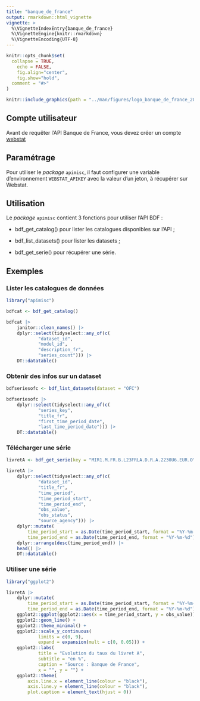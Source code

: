 ```yaml
---
title: "banque_de_france"
output: rmarkdown::html_vignette
vignette: >
  %\VignetteIndexEntry{banque_de_france}
  %\VignetteEngine{knitr::rmarkdown}
  %\VignetteEncoding{UTF-8}
---
```


```r
knitr::opts_chunk$set(
  collapse = TRUE,
	echo = FALSE,
	fig.align="center",
	fig.show="hold",
  comment = "#>"
)
```

```r
knitr::include_graphics(path = "../man/figures/logo_banque_de_france_2022.png")
```

## Compte utilisateur

Avant de requêter l'API Banque de France, vous devez créer un compte
[webstat](https://webstat.banque-france.fr/fr/pages/guide-migration-api/){target="_blank"}

## Paramétrage

Pour utiliser le *package* `apimisc`, il faut configurer une variable d'environnement `WEBSTAT_APIKEY` avec la valeur d'un jeton, à récupérer sur Webstat.

## Utilisation

Le *package* `apimisc` contient 3 fonctions pour utiliser l'API BDF :

+ bdf_get_catalog() pour lister les catalogues disponibles sur l'API ;

+ bdf_list_datasets() pour lister les datasets ;

+ bdf_get_serie() pour récupérer une série.

## Exemples

### Lister les catalogues de données
```r
library("apimisc")

bdfcat <- bdf_get_catalog()

bdfcat |> 
	janitor::clean_names() |> 
	dplyr::select(tidyselect::any_of(c(
			"dataset_id",
			"model_id",
			"description_fr",
			"series_count"))) |> 
	DT::datatable()
```

### Obtenir des infos sur un dataset

```r
bdfseriesofc <- bdf_list_datasets(dataset = "OFC")

bdfseriesofc |> 
	dplyr::select(tidyselect::any_of(c(
			"series_key",
			"title_fr",
			"first_time_period_date",
			"last_time_period_date"))) |> 
	DT::datatable()
```

### Télécharger une série

```r
livretA <- bdf_get_serie(key = "MIR1.M.FR.B.L23FRLA.D.R.A.2230U6.EUR.O")

livretA |> 
	dplyr::select(tidyselect::any_of(c(
			"dataset_id",
			"title_fr",
			"time_period",
			"time_period_start",
			"time_period_end",
			"obs_value",
			"obs_status",
			"source_agency"))) |> 
	dplyr::mutate(
		time_period_start = as.Date(time_period_start, format = "%Y-%m-%d"),
		time_period_end = as.Date(time_period_end, format = "%Y-%m-%d")) |> 
	dplyr::arrange(desc(time_period_end)) |> 
	head() |> 
	DT::datatable()
```

### Utiliser une série

```r

library("ggplot2")

livretA |> 
	dplyr::mutate(
		time_period_start = as.Date(time_period_start, format = "%Y-%m-%d"),
		time_period_end = as.Date(time_period_end, format = "%Y-%m-%d")) |> 
	ggplot2::ggplot(ggplot2::aes(x = time_period_start, y = obs_value)) +
	ggplot2::geom_line() +
	ggplot2::theme_minimal() +
	ggplot2::scale_y_continuous(
			limits = c(0, 9),
			expand = expansion(mult = c(0, 0.05))) +
	ggplot2::labs(
			title = "Evolution du taux du livret A",
			subtitle = "en %",
			caption = "Source : Banque de France",
			x = "", y = "") +
	ggplot2::theme(
		axis.line.x = element_line(colour = "black"),
		axis.line.y = element_line(colour = "black"),
		plot.caption = element_text(hjust = 0))
```
